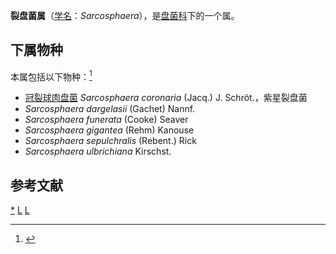 {{Automatic Taxobox
| taxon = Sarcosphaera
| authority = Auersw., 1869
| image = Sarcosphaera coronaria 42754.jpg
| image_caption = Sarcosphaera coronaria
| type species = 紫星裂盘菌<br>Sarcosphaera coronaria
| type species authority = (Jacq.) J.Schröt.
}}

'''裂盘菌属'''（[[学名|学名]]：''Sarcosphaera''），是[[盘菌科|盘菌科]]下的一个属。

==下属物种==
本属包括以下物种：<ref>{{cite web |title=Sarcosphaera Auersw. |url=https://www.gbif.org/species/2594998 |website=GBIF}}</ref>
* [[冠裂球肉盘菌|冠裂球肉盘菌]] ''Sarcosphaera coronaria'' (Jacq.) J. Schröt.，紫星裂盘菌
* ''Sarcosphaera dargelasii'' (Gachet) Nannf.
* ''Sarcosphaera funerata'' (Cooke) Seaver
* ''Sarcosphaera gigantea'' (Rehm) Kanouse
* ''Sarcosphaera sepulchralis'' (Rebent.) Rick
* ''Sarcosphaera ulbrichiana'' Kirschst.

== 参考文献 ==
{{Reflist}}

{{taxonbar}}
[[Category:_裂盘菌属|*]]
[[Category:_盘菌科|L]]
[[Category:_1869年描述的分类群|L]]